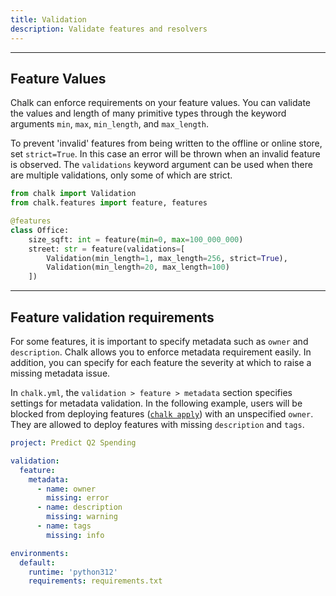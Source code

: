 ```yaml
---
title: Validation
description: Validate features and resolvers
---
```


---

## Feature Values

Chalk can enforce requirements on your feature values.
You can validate the values and length of many primitive types
through the keyword arguments `min`, `max`, `min_length`, and `max_length`.

[//]: # (A feature which does not meet the given constraints will not be fed to downstream resolvers or returned in queries.)
To prevent 'invalid' features from being written
to the offline or online store, set `strict=True`.
In this case an error will be thrown when an invalid
feature is observed.
The `validations` keyword argument can be used when there are
multiple validations, only some of which are strict.

```python
from chalk import Validation
from chalk.features import feature, features

@features
class Office:
    size_sqft: int = feature(min=0, max=100_000_000)
    street: str = feature(validations=[
        Validation(min_length=1, max_length=256, strict=True),
        Validation(min_length=20, max_length=100)
    ])
```

---

## Feature validation requirements

For some features, it is important to specify metadata
such as `owner` and `description`.
Chalk allows you to enforce metadata requirement easily.
In addition, you can specify for each feature the severity
at which to raise a missing metadata issue.

In `chalk.yml`, the `validation > feature > metadata`
section specifies settings for metadata validation.
In the following example, users will be blocked from
deploying features ([`chalk apply`](/cli/apply)) with
an unspecified `owner`. They are allowed to deploy
features with missing `description` and `tags`.

```yaml
project: Predict Q2 Spending

validation:
  feature:
    metadata:
      - name: owner
        missing: error
      - name: description
        missing: warning
      - name: tags
        missing: info

environments:
  default:
    runtime: 'python312'
    requirements: requirements.txt
```
